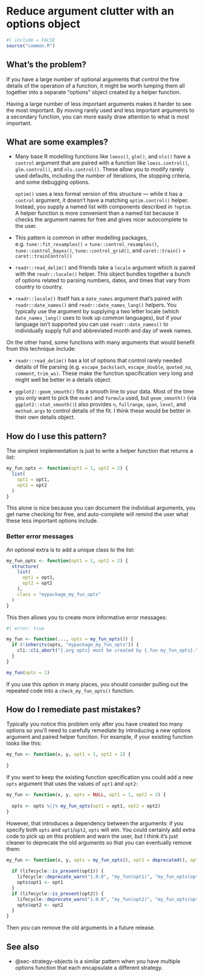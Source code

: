 # Reduce argument clutter with an options object {#sec-argument-clutter}

```r
#| include = FALSE
source("common.R")
```

## What's the problem?

If you have a large number of optional arguments that control the fine details of the operation of a function, it might be worth lumping them all together into a separate "options" object created by a helper function.

Having a large number of less important arguments makes it harder to see the most important.
By moving rarely used and less important arguments to a secondary function, you can more easily draw attention to what is most important.

## What are some examples?

-   Many base R modelling functions like `loess()`, `glm()`, and `nls()` have a `control` argument that are paired with a function like `loess.control()`, `glm.control()`, and `nls.control()`.
    These allow you to modify rarely used defaults, including the number of iterations, the stopping criteria, and some debugging options.

    `optim()` uses a less formal version of this structure --- while it has a `control` argument, it doesn't have a matching `optim.control()` helper.
    Instead, you supply a named list with components described in `?optim`.
    A helper function is more convenient than a named list because it checks the argument names for free and gives nicer autocomplete to the user.

-   This pattern is common in other modelling packages, e.g. `tune::fit_resamples()` + `tune::control_resamples()`, `tune::control_bayes()`, `tune::control_grid()`, and `caret::train()` + `caret::trainControl()`

-   `readr::read_delim()` and friends take a `locale` argument which is paired with the `readr::locale()` helper.
    This object bundles together a bunch of options related to parsing numbers, dates, and times that vary from country to country.

-   `readr::locale()` itself has a `date_names` argument that's paired with `readr::date_names()` and `readr::date_names_lang()` helpers.
    You typically use the argument by supplying a two letter locale (which `date_names_lang()` uses to look up common languages), but if your language isn't supported you can use `readr::date_names()` to individually supply full and abbreviated month and day of week names.

On the other hand, some functions with many arguments that would benefit from this technique include:

-   `readr::read_delim()` has a lot of options that control rarely needed details of file parsing (e.g. `escape_backslash`, `escape_double`, `quoted_na`, `comment`, `trim_ws)`.
    These make the function specification very long and might well be better in a details object.

-   `ggplot2::geom_smooth()` fits a smooth line to your data.
    Most of the time you only want to pick the `model` and `formula` used, but `geom_smooth()` (via `ggplot2::stat_smooth()`) also provides `n`, `fullrange`, `span`, `level`, and `method.args` to control details of the fit.
    I think these would be better in their own details object.

## How do I use this pattern?

The simplest implementation is just to write a helper function that returns a list:

```r
my_fun_opts <- function(opt1 = 1, opt2 = 2) {
  list(
    opt1 = opt1,
    opt2 = opt2
  )
}
```

This alone is nice because you can document the individual arguments, you get name checking for free, and auto-complete will remind the user what these less important options include.

### Better error messages

An optional extra is to add a unique class to the list:

```r
my_fun_opts <- function(opt1 = 1, opt2 = 2) {
  structure(
    list(
      opt1 = opt1,
      opt2 = opt2
    ),
    class = "mypackage_my_fun_opts"
  )
}

```

This then allows you to create more informative error messages:

```r
#| error: true

my_fun <- function(..., opts = my_fun_opts()) {
  if (!inherits(opts, "mypackage_my_fun_opts")) {
    cli::cli_abort("{.arg opts} must be created by {.fun my_fun_opts}.")
  }
}

my_fun(opts = 1)
```

If you use this option in many places, you should consider pulling out the repeated code into a `check_my_fun_opts()` function.

## How do I remediate past mistakes?

Typically you notice this problem only after you have created too many options so you'll need to carefully remediate by introducing a new options argument and paired helper function.
For example, if your existing function looks like this:

```r
my_fun <- function(x, y, opt1 = 1, opt2 = 2) {
  
}
```

If you want to keep the existing function specification you could add a new `opts` argument that uses the values of `opt1` and `opt2:`

```r
my_fun <- function(x, y, opts = NULL, opt1 = 1, opt2 = 2) {
  
  opts <- opts %||% my_fun_opts(opt1 = opt1, opt2 = opt2)
}
```

However, that introduces a dependency between the arguments: if you specify both `opts` and `opt1`/`opt2`, `opts` will win.
You could certainly add extra code to pick up on this problem and warn the user, but I think it's just cleaner to deprecate the old arguments so that you can eventually remove them:

```r
my_fun <- function(x, y, opts = my_fun_opts(), opt1 = deprecated(), opt2 = deprecated()) {
  
  if (lifecycle::is_present(opt1)) {
    lifecycle::deprecate_warn("1.0.0", "my_fun(opt1)", "my_fun_opts(opt1)")
    opts$opt1 <- opt1
  }
  if (lifecycle::is_present(opt2)) {
    lifecycle::deprecate_warn("1.0.0", "my_fun(opt2)", "my_fun_opts(opt2)")
    opts$opt2 <- opt2
  }
}
```

Then you can remove the old arguments in a future release.

## See also

-   @sec-strategy-objects is a similar pattern when you have multiple options function that each encapsulate a different strategy.
